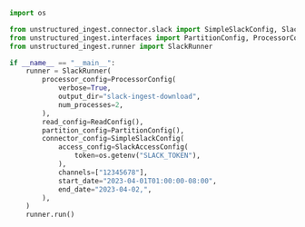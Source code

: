 ```python Python
import os

from unstructured_ingest.connector.slack import SimpleSlackConfig, SlackAccessConfig
from unstructured_ingest.interfaces import PartitionConfig, ProcessorConfig, ReadConfig
from unstructured_ingest.runner import SlackRunner

if __name__ == "__main__":
    runner = SlackRunner(
        processor_config=ProcessorConfig(
            verbose=True,
            output_dir="slack-ingest-download",
            num_processes=2,
        ),
        read_config=ReadConfig(),
        partition_config=PartitionConfig(),
        connector_config=SimpleSlackConfig(
            access_config=SlackAccessConfig(
                token=os.getenv("SLACK_TOKEN"),
            ),
            channels=["12345678"],
            start_date="2023-04-01T01:00:00-08:00",
            end_date="2023-04-02,",
        ),
    )
    runner.run()
```
